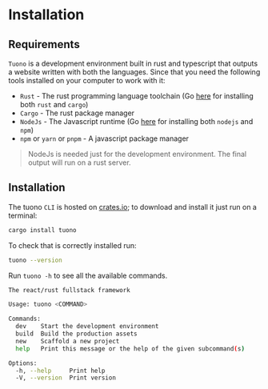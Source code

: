 
<Head>
  <title>Tuono - Installation</title>
</Head>

<Breadcrumbs>
		<Element label="Installation"/>
</Breadcrumbs>

# Installation

## Requirements

`Tuono` is a development environment built in rust and typescript that outputs a website written with both the
languages. Since that you need the following tools installed on your computer to work with it:

- `Rust` - The rust programming language toolchain (Go [here](https://rustup.rs/) for installing both `rust` and `cargo`)
- `Cargo` - The rust package manager
- `NodeJs` - The Javascript runtime (Go [here](https://nodejs.org/en/download/package-manager) for installing both `nodejs` and `npm`)
- `npm` or `yarn` or `pnpm` - A javascript package manager

> NodeJs is needed just for the development environment. The final output will run on a rust server.

## Installation

The tuono `CLI` is hosted on [crates.io](https://crates.io/crates/tuono); to download and install it just run on a terminal:

```bash
cargo install tuono
```

To check that is correctly installed run:

```bash
tuono --version
```

Run `tuono -h` to see all the available commands.

```bash
The react/rust fullstack framework

Usage: tuono <COMMAND>

Commands:
  dev    Start the development environment
  build  Build the production assets
  new    Scaffold a new project
  help   Print this message or the help of the given subcommand(s)

Options:
  -h, --help     Print help
  -V, --version  Print version
```
